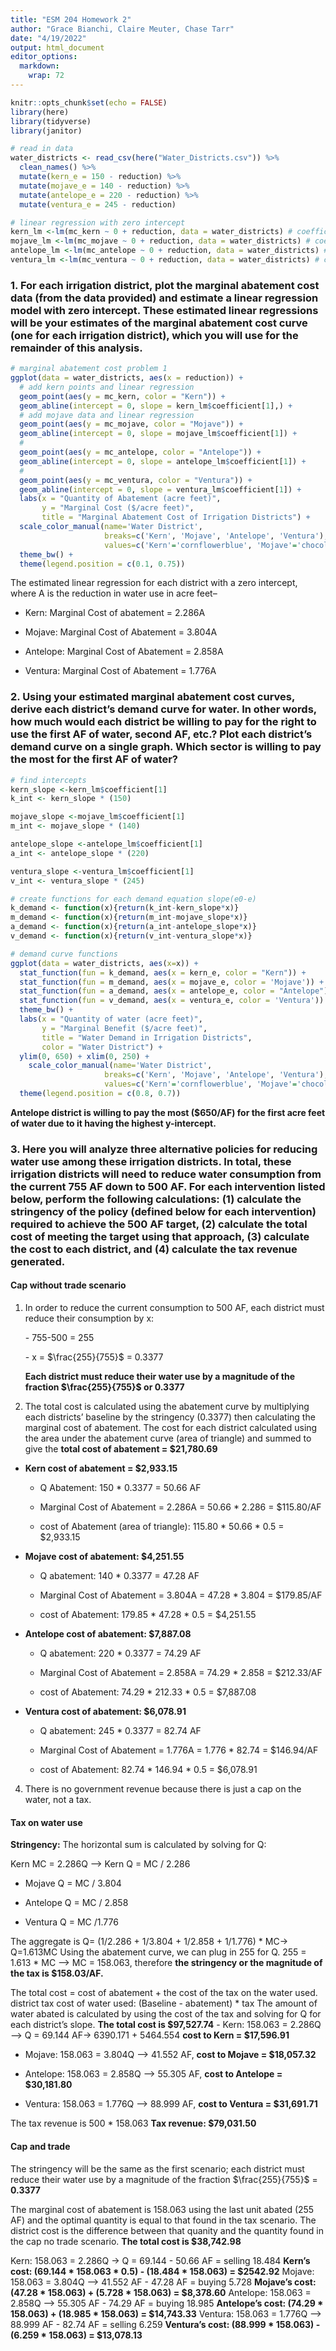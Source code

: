 ```yaml
---
title: "ESM 204 Homework 2"
author: "Grace Bianchi, Claire Meuter, Chase Tarr"
date: "4/19/2022"
output: html_document
editor_options: 
  markdown: 
    wrap: 72
---
```


```r
knitr::opts_chunk$set(echo = FALSE)
library(here)
library(tidyverse)
library(janitor)
```

```r
# read in data
water_districts <- read_csv(here("Water_Districts.csv")) %>% 
  clean_names() %>% 
  mutate(kern_e = 150 - reduction) %>% 
  mutate(mojave_e = 140 - reduction) %>% 
  mutate(antelope_e = 220 - reduction) %>% 
  mutate(ventura_e = 245 - reduction)

# linear regression with zero intercept
kern_lm <-lm(mc_kern ~ 0 + reduction, data = water_districts) # coefficient = 2.286
mojave_lm <-lm(mc_mojave ~ 0 + reduction, data = water_districts) # coefficient = 3.804
antelope_lm <-lm(mc_antelope ~ 0 + reduction, data = water_districts) # coefficient = 2.858
ventura_lm <-lm(mc_ventura ~ 0 + reduction, data = water_districts) # coefficients = 1.776
```

### 1. For each irrigation district, plot the marginal abatement cost data (from the data provided) and estimate a linear regression model with zero intercept. These estimated linear regressions will be your estimates of the marginal abatement cost curve (one for each irrigation district), which you will use for the remainder of this analysis.

```r
# marginal abatement cost problem 1 
ggplot(data = water_districts, aes(x = reduction)) +
  # add kern points and linear regression
  geom_point(aes(y = mc_kern, color = "Kern")) +
  geom_abline(intercept = 0, slope = kern_lm$coefficient[1],) +
  # add mojave data and linear regression
  geom_point(aes(y = mc_mojave, color = "Mojave")) +
  geom_abline(intercept = 0, slope = mojave_lm$coefficient[1]) +
  # 
  geom_point(aes(y = mc_antelope, color = "Antelope")) +
  geom_abline(intercept = 0, slope = antelope_lm$coefficient[1]) +
  #
  geom_point(aes(y = mc_ventura, color = "Ventura")) +
  geom_abline(intercept = 0, slope = ventura_lm$coefficient[1]) +
  labs(x = "Quantity of Abatement (acre feet)",
       y = "Marginal Cost ($/acre feet)",
       title = "Marginal Abatement Cost of Irrigation Districts") +
  scale_color_manual(name='Water District',
                     breaks=c('Kern', 'Mojave', 'Antelope', 'Ventura'),
                     values=c('Kern'='cornflowerblue', 'Mojave'='chocolate1', 'Antelope'='darkolivegreen3', 'Ventura' = 'palevioletred')) +
  theme_bw() +
  theme(legend.position = c(0.1, 0.75))


```

The estimated linear regression for each district with a zero intercept,
where A is the reduction in water use in acre feet--

-   Kern: Marginal Cost of abatement = 2.286A

-   Mojave: Marginal Cost of Abatement = 3.804A

-   Antelope: Marginal Cost of Abatement = 2.858A

-   Ventura: Marginal Cost of Abatement = 1.776A

### 2. Using your estimated marginal abatement cost curves, derive each district's demand curve for water. In other words, how much would each district be willing to pay for the right to use the first AF of water, second AF, etc.? Plot each district's demand curve on a single graph. Which sector is willing to pay the most for the first AF of water?

```r
# find intercepts
kern_slope <-kern_lm$coefficient[1]
k_int <- kern_slope * (150)

mojave_slope <-mojave_lm$coefficient[1]
m_int <- mojave_slope * (140)

antelope_slope <-antelope_lm$coefficient[1]
a_int <- antelope_slope * (220)

ventura_slope <-ventura_lm$coefficient[1]
v_int <- ventura_slope * (245)

# create functions for each demand equation slope(e0-e)
k_demand <- function(x){return(k_int-kern_slope*x)}
m_demand <- function(x){return(m_int-mojave_slope*x)}
a_demand <- function(x){return(a_int-antelope_slope*x)}
v_demand <- function(x){return(v_int-ventura_slope*x)}
```

```r
# demand curve functions
ggplot(data = water_districts, aes(x=x)) +
  stat_function(fun = k_demand, aes(x = kern_e, color = "Kern")) +
  stat_function(fun = m_demand, aes(x = mojave_e, color = 'Mojave')) +
  stat_function(fun = a_demand, aes(x = antelope_e, color = "Antelope")) +
  stat_function(fun = v_demand, aes(x = ventura_e, color = 'Ventura')) +
  theme_bw() +
  labs(x = "Quantity of water (acre feet)",
       y = "Marginal Benefit ($/acre feet)",
       title = "Water Demand in Irrigation Districts",
       color = "Water District") +
  ylim(0, 650) + xlim(0, 250) +
    scale_color_manual(name='Water District',
                     breaks=c('Kern', 'Mojave', 'Antelope', 'Ventura'),
                     values=c('Kern'='cornflowerblue', 'Mojave'='chocolate1', 'Antelope'='darkolivegreen3', 'Ventura' = 'palevioletred')) +
  theme(legend.position = c(0.8, 0.7))

```

**Antelope district is willing to pay the most (\$650/AF) for the first
acre feet of water due to it having the highest y-intercept.**

### 3. Here you will analyze three alternative policies for reducing water use among these irrigation districts. In total, these irrigation districts will need to reduce water consumption from the current 755 AF down to 500 AF. For each intervention listed below, perform the following calculations: (1) calculate the stringency of the policy (defined below for each intervention) required to achieve the 500 AF target, (2) calculate the total cost of meeting the target using that approach, (3) calculate the cost to each district, and (4) calculate the tax revenue generated.


#### **Cap without trade scenario**

1.  In order to reduce the current consumption to 500 AF, each district
    must reduce their consumption by x:

    \- 755-500 = 255

    \- x = $\frac{255}{755}$ = 0.3377

    **Each district must reduce their water use by a magnitude of the fraction $\frac{255}{755}$ or 0.3377**

<!-- -->

2.  The total cost is calculated using the abatement curve by
    multiplying each districts' baseline by the stringency (0.3377) then
    calculating the marginal cost of abatement. The cost for each
    district calculated using the area under the abatement curve (area
    of triangle) and summed to give the **total cost of abatement =
    \$21,780.69**

-   **Kern cost of abatement = \$2,933.15**

    -   Q Abatement: 150 \* 0.3377 = 50.66 AF

    -   Marginal Cost of Abatement = 2.286A = 50.66 \* 2.286 =
        \$115.80/AF

    -   cost of Abatement (area of triangle): 115.80 \* 50.66 \* 0.5 =
        \$2,933.15

-   **Mojave cost of abatement: \$4,251.55**

    -   Q abatement: 140 \* 0.3377 = 47.28 AF

    -   Marginal Cost of Abatement = 3.804A = 47.28 \* 3.804 =
        \$179.85/AF

    -   cost of Abatement: 179.85 \* 47.28 \* 0.5 = \$4,251.55

-   **Antelope cost of abatement: \$7,887.08**

    -   Q abatement: 220 \* 0.3377 = 74.29 AF

    -   Marginal Cost of Abatement = 2.858A = 74.29 \* 2.858 =
        \$212.33/AF

    -   cost of Abatement: 74.29 \* 212.33 \* 0.5 = \$7,887.08

-   **Ventura cost of abatement: \$6,078.91**

    -   Q abatement: 245 \* 0.3377 = 82.74 AF

    -   Marginal Cost of Abatement = 1.776A = 1.776 \* 82.74 =
        \$146.94/AF

    -   cost of Abatement: 82.74 \* 146.94 \* 0.5 = \$6,078.91

4. There is no government revenue because there is just a cap on the water, not a tax.

#### Tax on water use

**Stringency:**
The horizontal sum is calculated by solving for Q: 

Kern MC = 2.286Q  --> Kern Q = MC / 2.286

-   Mojave Q = MC / 3.804

-   Antelope Q = MC / 2.858

-   Ventura Q = MC /1.776

The aggregate is Q= (1/2.286 + 1/3.804 + 1/2.858 + 1/1.776) * MC-> Q=1.613MC
Using the abatement curve, we can plug in 255 for Q. 255 = 1.613 * MC --> MC = 158.063, therefore **the stringency or the magnitude of the tax is $158.03/AF.**

The total cost = cost of abatement + the cost of the tax on the water used. 
district tax cost of water used: (Baseline - abatement) * tax
The amount of water abated is calculated by using the cost of the tax and solving for Q for each district's slope.  **The total cost is $97,527.74**
-   Kern: 158.063 = 2.286Q --> Q = 69.144 AF-> 6390.171 + 5464.554  **cost to Kern = $17,596.91**

-   Mojave: 158.063 = 3.804Q --> 41.552 AF, **cost to Mojave = $18,057.32**

-   Antelope: 158.063 = 2.858Q --> 55.305 AF, **cost to Antelope = $30,181.80**

-   Ventura: 158.063 = 1.776Q --> 88.999 AF, **cost to Ventura = $31,691.71**

The tax revenue is 500 * 158.063
**Tax revenue: $79,031.50**

#### Cap and trade
The stringency will be the same as the first scenario; each district must reduce their water use by a magnitude of the fraction $\frac{255}{755}$ = **0.3377** 

The marginal cost of abatement is 158.063 using the last unit abated (255 AF) and the optimal quantity is equal to that found in the tax scenario. The district cost is the difference between that quanity and the quantity found in the cap no trade scenario.  **The total cost is $38,742.98**

Kern: 158.063 = 2.286Q -> Q = 69.144 - 50.66 AF = selling 18.484
 **Kern's cost: (69.144 * 158.063 * 0.5) - (18.484 * 158.063) = $2542.92**
Mojave: 158.063 = 3.804Q --> 41.552 AF - 47.28 AF = buying 5.728
  **Mojave's cost: (47.28 * 158.063) + (5.728 * 158.063) = $8,378.60**
Antelope: 158.063 = 2.858Q --> 55.305 AF - 74.29 AF = buying 18.985
  **Antelope's cost: (74.29 * 158.063) + (18.985 * 158.063) = $14,743.33**
Ventura: 158.063 = 1.776Q --> 88.999 AF - 82.74 AF = selling 6.259
  **Ventura's cost: (88.999 * 158.063) - (6.259 * 158.063) = $13,078.13**
